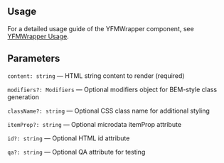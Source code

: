 

<Meta of={YFMWrapperStories} />
<StoryTemplate>

## Usage

For a detailed usage guide of the YFMWrapper component, see [YFMWrapper Usage](https://github.com/gravity-ui/page-constructor/blob/main/memory-bank/usage/yfmWrapper.md).

## Parameters

`content: string` — HTML string content to render (required)

`modifiers?: Modifiers` — Optional modifiers object for BEM-style class generation

`className?: string` — Optional CSS class name for additional styling

`itemProp?: string` — Optional microdata itemProp attribute

`id?: string` — Optional HTML id attribute

`qa?: string` — Optional QA attribute for testing

</StoryTemplate>
